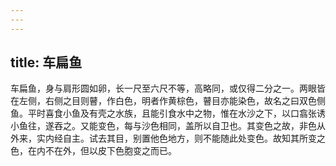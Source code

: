 ```yaml
---
---
---
```

title: 车扁鱼
---



车扁鱼，身与肩形圆如卵，长一尺至六尺不等，高略同，或仅得二分之一。两眼皆在左侧，右侧之目则瞽，作白色，明者作黄棕色，瞽目亦能染色，故名之曰双色侧鱼。平时喜食小鱼及有壳之水族，且能引食水中之物，惟在水沙之下，以口翕张诱小鱼往，遂吞之。又能变色，每与沙色相同，盖所以自卫也。其变色之故，非色从外来，实内经自主。试去其目，别置他色地方，则不能随此处变色。故知其所变之色，在内不在外，但以皮下色胞变之而已。